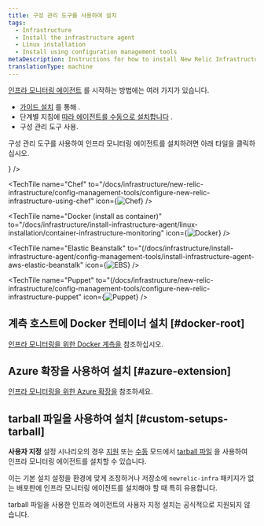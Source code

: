 ```yaml
---
title: 구성 관리 도구를 사용하여 설치
tags:
  - Infrastructure
  - Install the infrastructure agent
  - Linux installation
  - Install using configuration management tools
metaDescription: Instructions for how to install New Relic Infrastructure for Linux systems using configuration management tools.
translationType: machine
---
```







[인프라 모니터링 에이전트](/docs/infrastructure/infrastructure-monitoring/get-started/get-started-infrastructure-monitoring/) 를 시작하는 방법에는 여러 가지가 있습니다.

* [가이드 설치](/docs/new-relic-one/use-new-relic-one/cross-product-functions/install-configure/new-relic-guided-install-overview/) 를 통해 .
* 단계별 지침에 [따라 에이전트를 수동으로 설치합니다](/docs/infrastructure/install-infrastructure-agent/linux-installation/install-infrastructure-monitoring-agent-linux#manual-install) .
* 구성 관리 도구 사용.

구성 관리 도구를 사용하여 인프라 모니터링 에이전트를 설치하려면 아래 타일을 클릭하십시오.

<TechTileGrid>
  <TechTile
    name="Ansible"
    to="/docs/infrastructure/new-relic-infrastructure/config-management-tools/configure-new-relic-infrastructure-using-ansible"
    icon={<img src={osAnsibleRed} alt="Ansible" variant="TechTile"/>}
  />

  <TechTile
    name="Chef"
    to="/docs/infrastructure/new-relic-infrastructure/config-management-tools/configure-new-relic-infrastructure-using-chef"
    icon={<img src={osChef} alt="Chef" variant="TechTile"/>}
  />

  <TechTile
    name="Docker (install as container)"
    to="/docs/infrastructure/install-infrastructure-agent/linux-installation/container-infrastructure-monitoring"
    icon={<img src={osDocker} alt="Docker" variant="TechTile"/>}
  />

  <TechTile
    name="Elastic Beanstalk"
    to="(/docs/infrastructure/install-infrastructure-agent/config-management-tools/install-infrastructure-agent-aws-elastic-beanstalk"
    icon={<img src={osEbs} alt="EBS" variant="TechTile"/>}
  />

  <TechTile
    name="Puppet"
    to="(/docs/infrastructure/new-relic-infrastructure/config-management-tools/configure-new-relic-infrastructure-puppet"
    icon={<img src={osPuppet} alt="Puppet" variant="TechTile"/>}
  />
</TechTileGrid>

## 계측 호스트에 Docker 컨테이너 설치 [#docker-root]

[인프라 모니터링을 위한 Docker 계측을](/docs/infrastructure/new-relic-infrastructure/data-instrumentation/docker-instrumentation-infrastructure) 참조하십시오.

## Azure 확장을 사용하여 설치 [#azure-extension]

[인프라 모니터링을 위한 Azure 확장을](/docs/infrastructure/install-infrastructure-agent/linux-installation/azure-extensions-infrastructure) 참조하세요.

## tarball 파일을 사용하여 설치 [#custom-setups-tarball]

**사용자 지정** 설정 시나리오의 경우 [지원](/docs/infrastructure/install-configure-manage-infrastructure/linux-installation/tarball-assisted-install-infrastructure-linux) 또는 [수동](/docs/infrastructure/install-configure-manage-infrastructure/linux-installation/tarball-manual-install-infrastructure-linux) 모드에서 [tarball 파일](https://download.newrelic.com/infrastructure_agent/binaries/linux/) 을 사용하여 인프라 모니터링 에이전트를 설치할 수 있습니다.

이는 기본 설치 설정을 환경에 맞게 조정하거나 저장소에 `newrelic-infra` 패키지가 없는 배포판에 인프라 모니터링 에이전트를 설치해야 할 때 특히 유용합니다.

<Callout variant="important">
  tarball 파일을 사용한 인프라 에이전트의 사용자 지정 설치는 공식적으로 지원되지 않습니다.
</Callout>